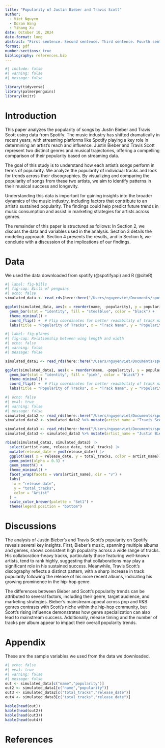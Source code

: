```yaml
---
title: "Popularity of Justin Bieber and Travis Scott"
author: 
  - Viet Nguyen
  - Doran Wang
  - Yihang Xu
date: October 10, 2024
date-format: long
abstract: "First sentence. Second sentence. Third sentence. Fourth sentence."
format: pdf
number-sections: true
bibliography: references.bib
---
```


```r
#| include: false
#| warning: false
#| message: false

library(tidyverse)
library(palmerpenguins)
library(knitr)
```

# Introduction
This paper analyzes the popularity of songs by Justin Bieber and Travis Scott using data from Spotify. The music industry has shifted dramatically in recent years, with streaming platforms like Spotify playing a key role in determining an artist’s reach and influence. Justin Bieber and Travis Scott represent two distinct genres and musical trajectories, offering a compelling comparison of their popularity based on streaming data.

The goal of this study is to understand how each artist’s songs perform in terms of popularity. We analyze the popularity of individual tracks and look for trends across their discographies. By visualizing and comparing the popularity of songs from these two artists, we aim to identify patterns in their musical success and longevity.

Understanding this data is important for gaining insights into the broader dynamics of the music industry, including factors that contribute to an artist’s sustained popularity. The findings could help predict future trends in music consumption and assist in marketing strategies for artists across genres.

The remainder of this paper is structured as follows: In Section 2, we discuss the data and variables used in the analysis. Section 3 details the modeling approach. Section 4 presents the results, and in Section 5, we conclude with a discussion of the implications of our findings.

# Data
We used the data downloaded from spotify (@spotifyapi) and R (@citeR)
```r
#| label: fig-bills
#| fig-cap: Bills of penguins
#| echo: false
simulated_data <- read_rds(here::here("/Users/nguyenviet/Documents/spotify/data/01-raw_data/justin_bieber_top.rds"))

ggplot(simulated_data, aes(x = reorder(name, -popularity), y = popularity)) +
  geom_bar(stat = "identity", fill = "steelblue", color = "black") +
  theme_minimal() +
  coord_flip() +  # Flip coordinates for better readability of track names
  labs(title = "Popularity of Tracks", x = "Track Name", y = "Popularity")

```


```r
#| label: fig-planes
#| fig-cap: Relationship between wing length and width
#| echo: false
#| warning: false
#| message: false

simulated_data1 <- read_rds(here::here("/Users/nguyenviet/Documents/spotify/data/01-raw_data/travis_scott_top.rds"))

ggplot(simulated_data1, aes(x = reorder(name, -popularity), y = popularity)) +
  geom_bar(stat = "identity", fill = "pink", color = "black") +
  theme_minimal() +
  coord_flip() +  # Flip coordinates for better readability of track names
  labs(title = "Popularity of Tracks", x = "Track Name", y = "Popularity")
```


```r
#| echo: false
#| eval: true
#| warning: false
#| message: false
simulated_data2 <- read_rds(here::here("/Users/nguyenviet/Documents/spotify/data/01-raw_data/travis_scott.rds"))
simulated_data2 <- simulated_data2 %>% mutate(artist_name = "Travis Scott")

simulated_data3 <- read_rds(here::here("/Users/nguyenviet/Documents/spotify/data/01-raw_data/justin_bieber.rds"))
simulated_data3 <- simulated_data3 %>% mutate(artist_name = "Justin Bieber")

rbind(simulated_data2, simulated_data3) |>
  select(artist_name, release_date, total_tracks) |>
  mutate(release_date = ymd(release_date)) |> 
  ggplot(aes( x = release_date, y = total_tracks, color = artist_name)) +
  geom_point(alpha = 0.3) +
  geom_smooth() +
  theme_minimal() +
  facet_wrap(facets = vars(artist_name), dir = "v") +
  labs(
    x = "release date",
    y = "total_tracks",
    color = "Artist"
  ) +
  scale_color_brewer(palette = "Set1") +
  theme(legend.position = "bottom")
```

# Discussions
The analysis of Justin Bieber’s and Travis Scott’s popularity on Spotify reveals several key insights. First, Bieber’s music, spanning multiple albums and genres, shows consistent high popularity across a wide range of tracks. His collaboration-heavy tracks, particularly those featuring well-known artists, tend to rank highly, suggesting that collaborations may play a significant role in his sustained success. Meanwhile, Travis Scott’s discography reflects a distinct pattern, with a sharp increase in track popularity following the release of his more recent albums, indicating his growing prominence in the hip-hop genre.

The differences between Bieber and Scott’s popularity trends can be attributed to several factors, including their genre, target audience, and marketing strategies. Bieber’s mainstream appeal across pop and R&B genres contrasts with Scott’s niche within the hip-hop community, but Scott’s rising influence demonstrates how genre specialization can also lead to mainstream success. Additionally, release timing and the number of tracks per album appear to impact their overall popularity trends.


# Appendix
These are the sample variables we used from the data we downloaded.
```r
#| echo: false
#| eval: true
#| warning: false
#| message: false
out <- simulated_data[c("name","popularity")]
out2 <- simulated_data1[c("name","popularity")]
out3 <- simulated_data2[c("total_tracks","release_date")]
out4 <- simulated_data3[c("total_tracks","release_date")]

kable(head(out))
kable(head(out2))
kable(head(out3))
kable(head(out4))

```

# References

